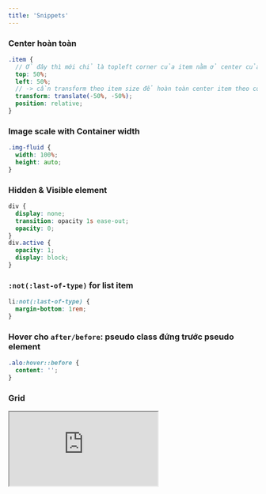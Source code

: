 ```yaml
---
title: 'Snippets'
---
```


### Center hoàn toàn

```scss
.item {
  // Ở đây thì mới chỉ là topleft corner của item nằm ở center của container
  top: 50%;
  left: 50%;
  // -> cần transform theo item size để hoàn toàn center item theo container
  transform: translate(-50%, -50%);
  position: relative;
}
```

### Image scale with Container width

```css
.img-fluid {
  width: 100%;
  height: auto;
}
```

### Hidden & Visible element

```scss
div {
  display: none;
  transition: opacity 1s ease-out;
  opacity: 0;
}
div.active {
  opacity: 1;
  display: block;
}
```

### `:not(:last-of-type)` for list item

```css
li:not(:last-of-type) {
  margin-bottom: 1rem;
}
```

### Hover cho `after/before`: pseudo class đứng trước pseudo element

```scss
.alo:hover::before {
  content: '';
}
```

### Grid

<iframe
  src="https://codesandbox.io/embed/css-grid-1iewhe?fontsize=12&hidenavigation=1&module=%2F.codesandbox%2Fworkspace.json&theme=dark"
  style={{
    width: '100%',
    height: 500,
    border: 0,
    borderRadius: 4,
    overflow: 'hidden',
  }}
  title="CSS Grid"
  allow="accelerometer; ambient-light-sensor; camera; encrypted-media; geolocation; gyroscope; hid; microphone; midi; payment; usb; vr; xr-spatial-tracking"
  sandbox="allow-forms allow-modals allow-popups allow-presentation allow-same-origin allow-scripts"
/>
